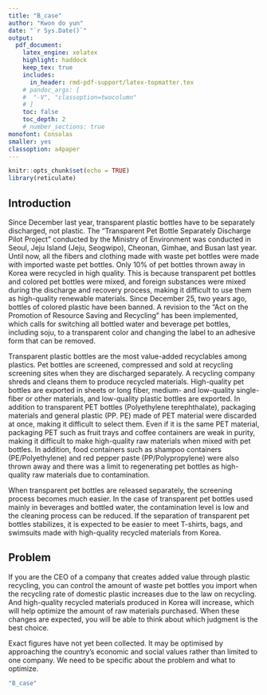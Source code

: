 ```yaml
---
title: "B_case"  
author: "Kwon do yun"  
date: "`r Sys.Date()`"  
output:   
  pdf_document:  
    latex_engine: xelatex
    highlight: haddock  
    keep_tex: true  
    includes:
      in_header: rmd-pdf-support/latex-topmatter.tex
    # pandoc_args: [
    #  "-V", "classoption=twocolumn"
    # ]
    toc: false   
    toc_depth: 2  
    # number_sections: true  
monofont: Consolas
smaller: yes
classoption: a4paper
---
```


```r
knitr::opts_chunk$set(echo = TRUE)
library(reticulate)

```


## Introduction

Since December last year, transparent plastic bottles have to be separately discharged, not plastic. The "Transparent Pet Bottle Separately Discharge Pilot Project" conducted by the Ministry of Environment was conducted in Seoul, Jeju Island (Jeju, Seogwipo), Cheonan, Gimhae, and Busan last year. Until now, all the fibers and clothing made with waste pet bottles were made with imported waste pet bottles. Only 10% of pet bottles thrown away in Korea were recycled in high quality. 
This is because transparent pet bottles and colored pet bottles were mixed, and foreign substances were mixed during the discharge and recovery process, making it difficult to use them as high-quality renewable materials. Since December 25, two years ago, bottles of colored plastic have been banned. A revision to the "Act on the Promotion of Resource Saving and Recycling" has been implemented, which calls for switching all bottled water and beverage pet bottles, including soju, to a transparent color and changing the label to an adhesive form that can be removed. 


Transparent plastic bottles are the most value-added recyclables among plastics. Pet bottles are screened, compressed and sold at recycling screening sites when they are discharged separately. A recycling company shreds and cleans them to produce recycled materials. High-quality pet bottles are exported in sheets or long fiber, medium- and low-quality single-fiber or other materials, and low-quality plastic bottles are exported. In addition to transparent PET bottles (Polyethylene terephthalate), packaging materials and general plastic (PP. PE) made of PET material were discarded at once, making it difficult to select them. Even if it is the same PET material, packaging PET such as fruit trays and coffee containers are weak in purity, making it difficult to make high-quality raw materials when mixed with pet bottles. In addition, food containers such as shampoo containers (PE/Polyethylene) and red pepper paste (PP/Polypropylene) were also thrown away and there was a limit to regenerating pet bottles as high-quality raw materials due to contamination. 


When transparent pet bottles are released separately, the screening process becomes much easier. In the case of transparent pet bottles used mainly in beverages and bottled water, the contamination level is low and the cleaning process can be reduced. If the separation of transparent pet bottles stabilizes, it is expected to be easier to meet T-shirts, bags, and swimsuits made with high-quality recycled materials from Korea.


## Problem

If you are the CEO of a company that creates added value through plastic recycling, you can control the amount of waste pet bottles you import when the recycling rate of domestic plastic increases due to the law on recycling. And high-quality recycled materials produced in Korea will increase, which will help optimize the amount of raw materials purchased. When these changes are expected, you will be able to think about which judgment is the best choice.


Exact figures have not yet been collected. It may be optimised by approaching the country's economic and social values rather than limited to one company. We need to be specific about the problem and what to optimize.

```r
"B_case"
```